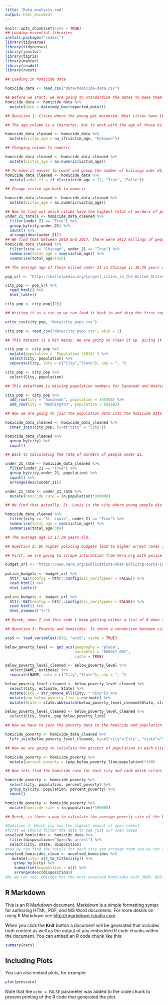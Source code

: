 ```yaml
---
title: "Data_analysis.rmd"
output: html_document
---
```


```r
knitr::opts_chunk$set(echo = TRUE)
## Loading essential libraries
install.packages("readxl")
library(tidyverse)
library(tidycensus)
library(janitor)
library(tigris)
library(naniar)
library(readxl)
library(rvest)

## Loading in homicide data

homicide_data <- read_csv("data/homicide-data.csv")

## Before we start, we are going to standardize the dates to make them easier to read
homicide_data <- homicide_data %>%
  mutate(date = date(mdy_hms(reported_date)))

## Question 1: Cities where the young get murdered. What cities have the highest rate of killings of people under 21? What cities have the most killings of people under 21? In 2012, the Chicago Reporter reported that more young Americans (under 21) die in Chicago than in any other city. Is this true still? It may have the highest total, but does it have the highest rate, which is more effective to adjust for population?

## The age column is a character, but to work with the age of those killed, it has to be a dbl. For this, we have to first make all "Unknown" entries into N/A so that we can make this change

homicide_data_cleaned <- homicide_data %>%
  mutate(victim_age = na_if(victim_age, "Unknown"))

## Changing column to numeric

homicide_data_cleaned <- homicide_data_cleaned %>%
  mutate(victim_age = as.numeric(victim_age))

## To make it easier to count and group the number of killings uder 21, we are going to create a new column and call it "Under_21" and fill it with True and False if the age of the killed is under 21 or not.
homicide_data_cleaned <- homicide_data %>%
  mutate(under_21 = if_else(victim_age < 21, "True", "False"))

## Change victim age back to numeric

homicide_data_cleaned <- homicide_data_cleaned %>%
  mutate(victim_age = as.numeric(victim_age))

## Now to find out which cities have the highest total of murders of people under 21. We will group by city and count the number of "True" results in the under_21 category for the cities.
under_21_totals <- homicide_data_cleaned %>%
  filter(under_21 == "True") %>%
  group_by(city,under_21) %>%
  count() %>%
  arrange(desc(under_21))
## We find that between 2010 and 2017, there were 1412 killings of people under 21 in Chicago, 575 in Philadelphia, 475 in Baltimore and 434 in Houston. We can conclude that, yes, Chicago is where the highest total of people under 21 get killed. In Chicago, what is the average age of those who get killed under 21?
homicide_data_cleaned %>%
  filter(city == "Chicago", under_21 == "True") %>%
  summarise(total_age = sum(victim_age)) %>%
  summarise(total_age/1412)

## The average age of those killed under 21 in Chicago is 16.75 years old. But, is Chicago where the highest rate of kids under 21 die? To find this out, we first need to add population data for each city. We're going to scrape a webpage that has populations for American cities.

pop_url <- "https://ballotpedia.org/Largest_cities_in_the_United_States_by_population"

city_pop <- pop_url %>%
  read_html() %>%
  html_table()

city_pop <- city_pop[[2]]

## Writing it as a csv so we can load it back in and skip the first row.

write_csv(city_pop, "data/city_pops.csv")

city_pop <- read_csv("data/city_pops.csv", skip = 1)

## This dataset is a bit messy. We are going to clean it up, giving it correct column names and only grabbing the columns we need.

city_pop <- city_pop %>%
  mutate(population = `Population (2013)`) %>%
  select(City, population) %>%
  separate(City, into = c("City","State"), sep = ", ")

city_pop <- city_pop %>%
  select(City, population)

## This dataframe is missing population numbers for Savannah and Washington. We will input those number manually.

city_pop <- city_pop %>%
  add_row(City = "Savannah", population = 145403) %>%
  add_row(City = "Washington", population = 692683)

## Now we are going to join the population data into the homicide data

homicide_data_cleaned <- homicide_data_cleaned %>%
  inner_join(city_pop, by=c("city" = "City"))

homicide_data_cleaned %>%
  group_by(city) %>%
  count()

## Back to calculating the rate of murders of people under 21.

under_21_rate <- homicide_data_cleaned %>%
  filter(under_21 == "True") %>%
  group_by(city,under_21, population) %>%
  count() %>%
  arrange(desc(under_21))

under_21_rate <- under_21_rate %>%
  mutate(homicide_rate = (n/population)*100000)

## We find that actually, St. Louis is the city where young people die at the highest rate, with 97 deaths per 100000 people. Baltimore, New Orleans and Birmingham follow, with Chicago at the fifth-highest rate. What is the average age of the people that are killed under the age of 21 in St. Louis? 

homicide_data_cleaned %>%
  filter(city == "St. Louis", under_21 == "True") %>%
  summarise(total_age = sum(victim_age)) %>%
  summarise(total_age/309)

## The average age is 17.39 years old. 

## Question 2: Do higher policing budgets lead to higher arrest rates in cities? Where are those policing budgets the highest?

## First, we are going to scrape information from Vera.org with police budget data.

budget_url <- "https://www.vera.org/publications/what-policing-costs-in-americas-biggest-cities"
  
police_budgets <- budget_url %>%
  httr::GET(config = httr::config(ssl_verifypeer = FALSE)) %>%
  read_html() %>%
  html_table()

police_budgets <- budget_url %>%
  httr::GET(config = httr::config(ssl_verifypeer = FALSE)) %>%
  read_html() %>%
  html_element("tr")

## Derek, when I run this code I keep getting either a list of 0 when I run html_table or html_element. I tried to turn the page into a PDF and get it through Tabula but no cigar. What am I doing wrong here? If I can get this table loaded in, the plan is to join it with the homicide data and calculate the arrest rate in cities where the police budget is the highest and lowest. That shouldn't be too difficult to do, if I could only scrape this table. Any pointers? Ideas? I had to run the httr::GET(config = httr::config(ssl_verifypeer = FALSE)) code bc it kept saying the certificate had expired.

## Question 3: Poverty and homicides. Is there a connection between cities that have high poverty rates and high numbers and rates of homicides? To find this out, we have to first load in income data for each city/

acs5 <- load_variables(2019, "acs5", cache = TRUE)

below_poverty_level <- get_acs(geography = "place",
                               variables = "B06012_002",
                               cache = TRUE)

below_poverty_level_cleaned <- below_poverty_level %>%
  select(NAME, estimate) %>%
  separate(NAME, into = c("City","State"), sep = ", ")

below_poverty_level_cleaned <- below_poverty_level_cleaned %>%
  select(City, estimate, State) %>%
  mutate(City = str_remove_all(City, " city")) %>%
  mutate(pop_below_poverty_line = estimate) %>%
  mutate(State = state.abb[match(below_poverty_level_cleaned$State, state.name)])

below_poverty_level_cleaned <- below_poverty_level_cleaned %>%
  select(City, State, pop_below_poverty_line)

## Now we have to join the poverty data to the homicide and population data

homicide_poverty <- homicide_data_cleaned %>%
  left_join(below_poverty_level_cleaned, by=c("city"="City", "state"="State"))

## Now we are going to calculate the percent of population in each city that is under 100% of the poverty line

homicide_poverty <- homicide_poverty %>%
  mutate(percent_poverty = (pop_below_poverty_line/population)*100)

## Now lets find the homicide rate for each city and rank which cities have the highest homicide rates (per 100000 people). We should be able to see if there is any coorelation between poverty rate and homicide rate.

homicide_poverty <- homicide_poverty %>%
  select(city, population, percent_poverty) %>%
  group_by(city, population, percent_poverty) %>%
  count()

homicide_poverty <- homicide_poverty %>%
  mutate(homicide_rate = (n/population)*100000)

## Derek, is there a way to calculate the average poverty rate of the bottom 20 or so states in this dataframe when sorted by homicide rate and then calculate the average poverty rate of the top 20? Just eyeballing the dataframe, it looks as though there is a noticeably higher average poverty rate in the states with the highest homicide rates than the ones with the lowest.

#Question 4: Whicb ciy has the highest amount of open cases? 
#first we should filter the data to see just our open cases 
unsolved_homicides <- homicide_data %>%
  filter(disposition=="Open/No arrest") %>%
  select(city, state, disposition)
#now we can find the totals for each city and arrange them spo we can see the city with the highest number of open cases 
unsolved_homicides_clean <- unsolved_homicides %>%
   mutate(city= str_to_title(city)) %>%
    group_by(city) %>%
    summarise(disposition = n()) %>%
    arrange(desc(disposition))
#As we can see, Chicago has the most unsolved homicides with 3686. Baltimore is second with 1673 folowed by Detroit with 146.
```

## R Markdown

This is an R Markdown document. Markdown is a simple formatting syntax for authoring HTML, PDF, and MS Word documents. For more details on using R Markdown see <http://rmarkdown.rstudio.com>.

When you click the **Knit** button a document will be generated that includes both content as well as the output of any embedded R code chunks within the document. You can embed an R code chunk like this:

```r
summary(cars)
```

## Including Plots

You can also embed plots, for example:

```r
plot(pressure)
```

Note that the `echo = FALSE` parameter was added to the code chunk to prevent printing of the R code that generated the plot.
